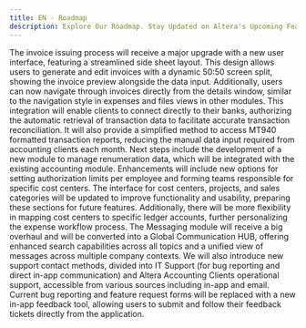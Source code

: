 ```yaml
---
title: EN - Roadmap
description: Explore Our Roadmap. Stay Updated on Altera's Upcoming Features and Enhancements.
---
```




<Steps>
    <Step icon="file-invoice-dollar" title="09.2024 - Invoice issuing refurbish">
        The invoice issuing process will receive a major upgrade with a new user interface, featuring a streamlined side sheet layout. This design allows users to generate and edit invoices with a dynamic 50:50 screen split, showing the invoice preview alongside the data input. Additionally, users can now navigate through invoices directly from the details window, similar to the navigation style in expenses and files views in other modules.
    </Step>
    <Step icon="building-columns" title="Q4 2024 - Open Banking - Renumerations">
        This integration will enable clients to connect directly to their banks, authorizing the automatic retrieval of transaction data to facilitate accurate transaction reconciliation. It will also provide a simplified method to access MT940 formatted transaction reports, reducing the manual data input required from accounting clients each month.
        Next steps include the development of a new module to manage renumeration data, which will be integrated with the existing accounting module.
    </Step>
    <Step icon="arrow-progress" title="Q4 2024 - Expense Workflow Enhancements">
        Enhancements will include new options for setting authorization limits per employee and forming teams responsible for specific cost centers. The interface for cost centers, projects, and sales categories will be updated to improve functionality and usability, preparing these sections for future features. Additionally, there will be more flexibility in mapping cost centers to specific ledger accounts, further personalizing the expense workflow process.
    </Step>
    <Step icon="comments" title="Q1 2025 - Global Communication HUB">
        The Messaging module will receive a big overhaul and will be converted into a Global Communication HUB, offering enhanced search capabilities across all topics and a unified view of messages across multiple company contexts.
        We will also introduce new support contact methods, divided into IT Support (for bug reporting and direct in-app communication) and Altera Accounting Clients operational support, accessible from various sources including in-app and email.
        Current bug reporting and feature request forms will be replaced with a new in-app feedback tool, allowing users to submit and follow their feedback tickets directly from the application.
    </Step>
</Steps>

